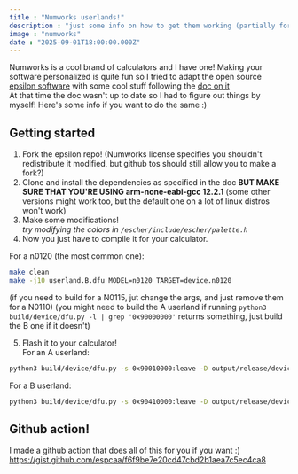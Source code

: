 ```yaml
---
title : "Numworks userlands!"
description : "just some info on how to get them working (partially for me to remember)"
image : "numworks"
date : "2025-09-01T18:00:00.000Z"
---
```


Numworks is a cool brand of calculators and I have one!
Making your software personalized is quite fun so I tried to adapt the open source
[epsilon software](https://github.com/numworks/epsilon) with some cool stuff following the [doc on it](https://www.numworks.com/engineering/software/build/) \
At that time the doc wasn't up to date so I had to figure out things by myself! Here's some info if you want to do the same :)

## Getting started

1) Fork the epsilon repo! (Numworks license specifies you shouldn't redistribute it modified, but github tos should still allow you to make a fork?)
2) Clone and install the dependencies as specified in the doc **BUT MAKE SURE THAT YOU'RE USING arm-none-eabi-gcc 12.2.1** (some other versions might work too, but the default one on a lot of linux distros won't work)
3) Make some modifications! \
 *try modifying the colors in `/escher/include/escher/palette.h`*
4) Now you just have to compile it for your calculator.

For a n0120 (the most common one):
```bash
make clean
make -j10 userland.B.dfu MODEL=n0120 TARGET=device.n0120
```
(if you need to build for a N0115, jut change the args, and just remove them for a N0110)
(you might need to build the A userland if running `python3 build/device/dfu.py -l | grep '0x90000000'` returns something, just build the B one if it doesn't)

5) Flash it to your calculator! \
For an A userland:
```bash
python3 build/device/dfu.py -s 0x90010000:leave -D output/release/device/n0110/userland/userland.A.dfu
```
For a B userland:
```bash
python3 build/device/dfu.py -s 0x90410000:leave -D output/release/device/n0120/userland/userland.B.dfu
```

## Github action!

I made a github action that does all of this for you if you want :) \
https://gist.github.com/espcaa/f6f9be7e20cd47cbd2b1aea7c5ec4ca8
